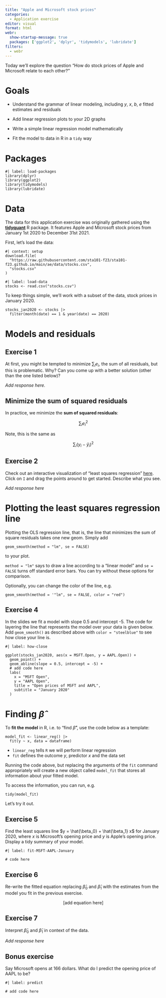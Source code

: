 ```yaml
---
title: "Apple and Microsoft stock prices"
categories: 
  - Application exercise
editor: visual
format: html
webr: 
  show-startup-message: true
  packages: ['ggplot2', 'dplyr', 'tidymodels', 'lubridate']
filters:
  - webr
---
```


Today we'll explore the question "How do stock prices of Apple and Microsoft relate to each other?"

# Goals

-   Understand the grammar of linear modeling, including $y$, $x$, $b$, $e$ fitted estimates and residuals

-   Add linear regression plots to your 2D graphs

-   Write a simple linear regression model mathematically

-   Fit the model to data in R in a `tidy` way

# Packages

```webr-r
#| label: load-packages
library(dplyr)
library(ggplot2)
library(tidymodels)
library(lubridate)
```

# Data

The data for this application exercise was originally gathered using the [**tidyquant**](https://business-science.github.io/tidyquant/) R package. It features Apple and Microsoft stock prices from January 1st 2020 to December 31st 2021.

First, let's load the data:

```webr-r
#| context: setup
download.file(
  "https://raw.githubusercontent.com/sta101-f23/sta101-f23.github.io/main/ae/data/stocks.csv",
  "stocks.csv"
)
```

```webr-r
#| label: load-data
stocks <- read.csv("stocks.csv")
```

To keep things simple, we'll work with a subset of the data, stock prices in January 2020.

```webr-r
stocks_jan2020 <- stocks |>
  filter(month(date) == 1 & year(date) == 2020)
```

# Models and residuals

## Exercise 1

At first, you might be tempted to minimize $\sum_i e_i$, the sum of all residuals, but this is problematic. Why? Can you come up with a better solution (other than the one listed below)?

*Add response here.*

## Minimize the sum of squared residuals

In practice, we minimize the **sum of squared residuals**:

$$
\sum_i e_i^2
$$

Note, this is the same as

$$
\sum_i (y_i - \hat{y}_i)^2
$$

## Exercise 2

Check out an interactive visualization of "least squares regression" [here](https://seeing-theory.brown.edu/regression-analysis/index.html#section1). Click on `I` and drag the points around to get started. Describe what you see.

*Add response here*

# Plotting the least squares regression line

Plotting the OLS regression line, that is, the line that minimizes the sum of square residuals takes one new geom. Simply add

```         
geom_smooth(method = "lm", se = FALSE)
```

to your plot.

`method = "lm"` says to draw a line according to a "linear model" and `se = FALSE` turns off standard error bars. You can try without these options for comparison.

Optionally, you can change the color of the line, e.g.

```         
geom_smooth(method = '"lm", se = FALSE, color = "red")
```

## Exercise 4

In the slides we fit a model with slope 0.5 and intercept -5. The code for layering the line that represents the model over your data is given below. Add `geom_smooth()` as described above with `color = "steelblue"` to see how close your line is.

```webr-r
#| label: how-close

ggplot(stocks_jan2020, aes(x = MSFT.Open, y = AAPL.Open)) +
  geom_point() + 
  geom_abline(slope = 0.5, intercept = -5) +
  # add code here
  labs(
    x = "MSFT Open", 
    y = "AAPL Open", 
    title = "Open prices of MSFT and AAPL",
    subtitle = "January 2020"
  )
```

# Finding $\hat{\beta}$

To **fit the model** in R, i.e. to "find $\hat{\beta}$", use the code below as a template:

```         
model_fit <- linear_reg() |>
  fit(y ~ x, data = dataframe)
```

-   `linear_reg` tells `R` we will perform linear regression
-   `fit` defines the outcome $y$, predictor $x$ and the data set

Running the code above, but replacing the arguments of the `fit` command appropriately will create a new object called `model_fit` that stores all information about your fitted model.

To access the information, you can run, e.g.

```         
tidy(model_fit)
```

Let's try it out.

## Exercise 5

Find the least squares line $y = \hat{\beta_0} + \hat{\beta_1} x$ for January 2020, where $x$ is Microsoft's opening price and $y$ is Apple's opening price. Display a tidy summary of your model.

```webr-r
#| label: fit-MSFT-AAPL-January

# code here
```

## Exercise 6

Re-write the fitted equation replacing $\hat{\beta}_0$ and $\hat{\beta}_1$ with the estimates from the model you fit in the previous exercise.

$$
\text{[add equation here]}
$$

## Exercise 7

Interpret $\hat{\beta}_0$ and $\hat{\beta}_1$ in context of the data.

*Add response here*

## Bonus exercise

Say Microsoft opens at 166 dollars. What do I predict the opening price of AAPL to be?

```webr-r
#| label: predict

# add code here
```
